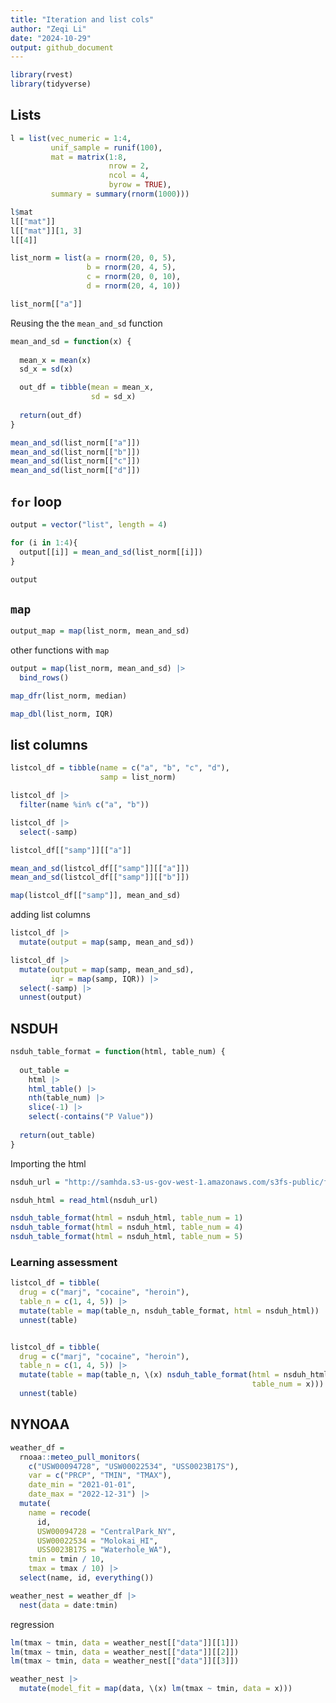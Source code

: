 ```yaml
---
title: "Iteration and list cols"
author: "Zeqi Li"
date: "2024-10-29"
output: github_document
---
```

```r
library(rvest)
library(tidyverse)
```


## Lists
```r
l = list(vec_numeric = 1:4,
         unif_sample = runif(100),
         mat = matrix(1:8,
                      nrow = 2,
                      ncol = 4,
                      byrow = TRUE),
         summary = summary(rnorm(1000)))

l$mat
l[["mat"]]
l[["mat"]][1, 3]
l[[4]]
```

```r
list_norm = list(a = rnorm(20, 0, 5),
                 b = rnorm(20, 4, 5),
                 c = rnorm(20, 0, 10),
                 d = rnorm(20, 4, 10))

list_norm[["a"]]
```


Reusing the the `mean_and_sd` function
```r
mean_and_sd = function(x) {
  
  mean_x = mean(x)
  sd_x = sd(x)

  out_df = tibble(mean = mean_x, 
                  sd = sd_x)
  
  return(out_df)
}
```

```r
mean_and_sd(list_norm[["a"]])
mean_and_sd(list_norm[["b"]])
mean_and_sd(list_norm[["c"]])
mean_and_sd(list_norm[["d"]])
```

## `for` loop
```r
output = vector("list", length = 4)

for (i in 1:4){
  output[[i]] = mean_and_sd(list_norm[[i]])
}

output
```


## `map`
```r
output_map = map(list_norm, mean_and_sd)
```

other functions with `map`
```r
output = map(list_norm, mean_and_sd) |> 
  bind_rows()

map_dfr(list_norm, median)

map_dbl(list_norm, IQR)
```

## list columns
```r
listcol_df = tibble(name = c("a", "b", "c", "d"),
                    samp = list_norm)

listcol_df |> 
  filter(name %in% c("a", "b"))

listcol_df |> 
  select(-samp)

listcol_df[["samp"]][["a"]]
```
```r
mean_and_sd(listcol_df[["samp"]][["a"]])
mean_and_sd(listcol_df[["samp"]][["b"]])

map(listcol_df[["samp"]], mean_and_sd)
```

adding list columns
```r
listcol_df |> 
  mutate(output = map(samp, mean_and_sd))

listcol_df |> 
  mutate(output = map(samp, mean_and_sd),
         iqr = map(samp, IQR)) |> 
  select(-samp) |> 
  unnest(output)
```

## NSDUH
```r
nsduh_table_format = function(html, table_num) {
  
  out_table = 
    html |> 
    html_table() |> 
    nth(table_num) |>
    slice(-1) |> 
    select(-contains("P Value"))
    
  return(out_table)
}
```

Importing the html
```r
nsduh_url = "http://samhda.s3-us-gov-west-1.amazonaws.com/s3fs-public/field-uploads/2k15StateFiles/NSDUHsaeShortTermCHG2015.htm"

nsduh_html = read_html(nsduh_url)

nsduh_table_format(html = nsduh_html, table_num = 1)
nsduh_table_format(html = nsduh_html, table_num = 4)
nsduh_table_format(html = nsduh_html, table_num = 5)
```
### Learning assessment
```r
listcol_df = tibble(
  drug = c("marj", "cocaine", "heroin"),
  table_n = c(1, 4, 5)) |> 
  mutate(table = map(table_n, nsduh_table_format, html = nsduh_html)) |> 
  unnest(table)


listcol_df = tibble(
  drug = c("marj", "cocaine", "heroin"),
  table_n = c(1, 4, 5)) |> 
  mutate(table = map(table_n, \(x) nsduh_table_format(html = nsduh_html,
                                                      table_num = x))) |> 
  unnest(table)
```


## NYNOAA
```r
weather_df = 
  rnoaa::meteo_pull_monitors(
    c("USW00094728", "USW00022534", "USS0023B17S"),
    var = c("PRCP", "TMIN", "TMAX"), 
    date_min = "2021-01-01",
    date_max = "2022-12-31") |>
  mutate(
    name = recode(
      id, 
      USW00094728 = "CentralPark_NY", 
      USW00022534 = "Molokai_HI",
      USS0023B17S = "Waterhole_WA"),
    tmin = tmin / 10,
    tmax = tmax / 10) |>
  select(name, id, everything())
```

```r
weather_nest = weather_df |> 
  nest(data = date:tmin)
```


regression
```r
lm(tmax ~ tmin, data = weather_nest[["data"]][[1]])
lm(tmax ~ tmin, data = weather_nest[["data"]][[2]])
lm(tmax ~ tmin, data = weather_nest[["data"]][[3]])
```
```r
weather_nest |> 
  mutate(model_fit = map(data, \(x) lm(tmax ~ tmin, data = x)))
```

